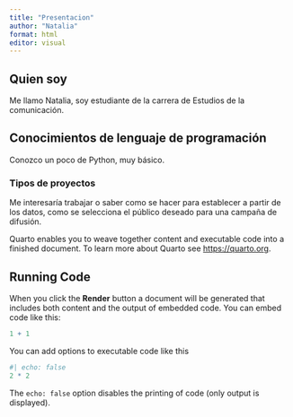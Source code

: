 ```yaml
---
title: "Presentacion"
author: "Natalia"
format: html
editor: visual
---
```


## Quien soy

Me llamo Natalia, soy estudiante de la carrera de Estudios de la comunicación.

## Conocimientos de lenguaje de programación

Conozco un poco de Python, muy básico.

### Tipos de proyectos

Me interesaría trabajar o saber como se hacer para establecer a partir de los datos, como se selecciona el público deseado para una campaña de difusión.

Quarto enables you to weave together content and executable code into a finished document. To learn more about Quarto see <https://quarto.org>.

## Running Code

When you click the **Render** button a document will be generated that includes both content and the output of embedded code. You can embed code like this:

```r
1 + 1
```

You can add options to executable code like this

```r
#| echo: false
2 * 2
```

The `echo: false` option disables the printing of code (only output is displayed).
